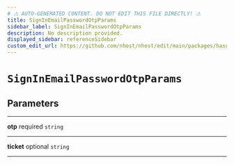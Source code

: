 ```yaml
---
# ⚠️ AUTO-GENERATED CONTENT. DO NOT EDIT THIS FILE DIRECTLY! ⚠️
title: SignInEmailPasswordOtpParams
sidebar_label: SignInEmailPasswordOtpParams
description: No description provided.
displayed_sidebar: referenceSidebar
custom_edit_url: https://github.com/nhost/nhost/edit/main/packages/hasura-auth-js/src/types/client.ts#L35
---
```


# `SignInEmailPasswordOtpParams`

## Parameters

---

**<span className="parameter-name">otp</span>** <span className="optional-status">required</span> <code>string</code>

---

**<span className="parameter-name">ticket</span>** <span className="optional-status">optional</span> <code>string</code>

---

